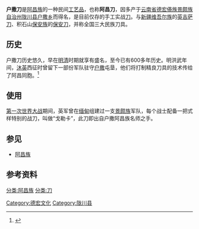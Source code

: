 {{onesource|time=2014-11-08T04:07:03+00:00}}
'''户撒刀'''是[[阿昌族|阿昌族]]的一种民间[[工艺品|工艺品]]，也称'''阿昌刀'''，因多产于[[云南省|云南省]][[德宏傣族景颇族自治州|德宏傣族景颇族自治州]][[陇川县|陇川县]][[户撒阿昌族乡|户撒乡]]而得名，是目前仅存的手工实战[[刀|刀]]。与[[新疆|新疆]][[维吾尔族|维吾尔族]]的[[英吉萨刀|英吉萨刀]]、积石山[[保安族|保安族]]的[[保安刀|保安刀]]，并称全国三大民族刀具。

== 历史 ==
户撒刀历史悠久，早在[[明|明]][[清|清]]时期就享有盛名，至今已有600多年历史。明洪武年间，[[沐英|沐英]]西征时曾留下一部份军队驻守[[户撒阿昌族乡|户撒]]屯垦，他们将打制精良刀具的技术传给了阿昌同胞。<ref>{{cite web|title=阿昌族户撒刀|url=http://www.iqilu.com/html/weishi/txdyd/mdtx/2014/0401/1940074.shtml|work=名刀天下|publisher=齐鲁网|accessdate=2014-11-08|archive-date=2014-11-08|archive-url=https://web.archive.org/web/20141108021803/http://www.iqilu.com/html/weishi/txdyd/mdtx/2014/0401/1940074.shtml|dead-url=no}}</ref>

== 使用 ==
[[第一次世界大战|第一次世界大战]]期间，英军曾在[[缅甸|缅甸]]组建过一支[[景颇族|景颇族]]军队，每个战士配备一把式样特别的战刀，叫做“戈勒卡”，此刀即出自户撒阿昌族名师之手。


== 参见 ==
*[[阿昌族|阿昌族]]

== 参考资料 ==
{{reflist}}

{{武器小作品}}

{{云南国家级非物质文化遗产}}

[[分类:阿昌族|分类:阿昌族]]
[[分类:刀|分类:刀]]
[[Category:德宏文化|Category:德宏文化]]
[[Category:陇川县|Category:陇川县]]